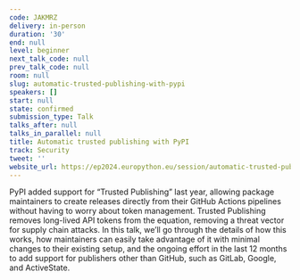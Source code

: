 ```yaml
---
code: JAKMRZ
delivery: in-person
duration: '30'
end: null
level: beginner
next_talk_code: null
prev_talk_code: null
room: null
slug: automatic-trusted-publishing-with-pypi
speakers: []
start: null
state: confirmed
submission_type: Talk
talks_after: null
talks_in_parallel: null
title: Automatic trusted publishing with PyPI
track: Security
tweet: ''
website_url: https://ep2024.europython.eu/session/automatic-trusted-publishing-with-pypi
---
```


PyPI added support for “Trusted Publishing” last year, allowing package maintainers to create releases directly from their GitHub Actions pipelines without having to worry about token management. Trusted Publishing removes long-lived API tokens from the equation, removing a threat vector for supply chain attacks.
In this talk, we’ll go through the details of how this works, how maintainers can easily take advantage of it with minimal changes to their existing setup, and the ongoing effort in the last 12 months to add support for publishers other than GitHub, such as GitLab, Google, and ActiveState.
